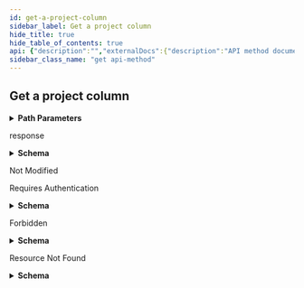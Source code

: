 ```yaml
---
id: get-a-project-column
sidebar_label: Get a project column
hide_title: true
hide_table_of_contents: true
api: {"description":"","externalDocs":{"description":"API method documentation","url":"https://docs.github.com/rest/reference/projects#get-a-project-column"},"operationId":"projects/get-column","parameters":[{"description":"column_id parameter","in":"path","name":"column_id","required":true,"schema":{"type":"integer"}}],"responses":{"200":{"content":{"application/json":{"examples":{"default":{"value":{"cards_url":"https://api.github.com/projects/columns/367/cards","created_at":"2016-09-05T14:18:44.000Z","id":367,"name":"To Do","node_id":"MDEzOlByb2plY3RDb2x1bW4zNjc=","project_url":"https://api.github.com/projects/120","updated_at":"2016-09-05T14:22:28.000Z","url":"https://api.github.com/projects/columns/367"}}},"schema":{"description":"Project columns contain cards of work.","properties":{"cards_url":{"example":"https://api.github.com/projects/columns/367/cards","format":"uri","type":"string"},"created_at":{"example":"2016-09-05T14:18:44.000Z","format":"date-time","type":"string"},"id":{"description":"The unique identifier of the project column","example":42,"type":"integer"},"name":{"description":"Name of the project column","example":"Remaining tasks","type":"string"},"node_id":{"example":"MDEzOlByb2plY3RDb2x1bW4zNjc=","type":"string"},"project_url":{"example":"https://api.github.com/projects/120","format":"uri","type":"string"},"updated_at":{"example":"2016-09-05T14:22:28.000Z","format":"date-time","type":"string"},"url":{"example":"https://api.github.com/projects/columns/367","format":"uri","type":"string"}},"required":["id","node_id","url","project_url","cards_url","name","created_at","updated_at"],"title":"Project Column","type":"object"}}},"description":"response"},"304":{"description":"Not Modified"},"401":{"content":{"application/json":{"schema":{"description":"Basic Error","properties":{"documentation_url":{"type":"string"},"message":{"type":"string"}},"title":"Basic Error","type":"object"}}},"description":"Requires Authentication"},"403":{"content":{"application/json":{"schema":{"description":"Basic Error","properties":{"documentation_url":{"type":"string"},"message":{"type":"string"}},"title":"Basic Error","type":"object"}}},"description":"Forbidden"},"404":{"content":{"application/json":{"schema":{"description":"Basic Error","properties":{"documentation_url":{"type":"string"},"message":{"type":"string"}},"title":"Basic Error","type":"object"}}},"description":"Resource Not Found"}},"tags":["projects"],"x-github":{"category":"projects","enabledForGitHubApps":true,"githubCloudOnly":false,"previews":[{"name":"inertia","note":"The Projects API is currently available for developers to preview. During the preview period, the API may change without advance notice. Please see the [blog post](https://developer.github.com/changes/2016-10-27-changes-to-projects-api) for full details. To access the API during the preview period, you must provide a custom [media type](https://docs.github.com/rest/overview/media-types) in the `Accept` header:\n```shell\napplication/vnd.github.inertia-preview+json\n```","required":true}],"subcategory":"columns"},"method":"get","path":"/projects/columns/{column_id}","servers":[{"url":"https://api.github.com"}],"info":{"contact":{"name":"Support","url":"https://support.github.com/contact"},"description":"GitHub's v3 REST API.","license":{"name":"MIT","url":"https://spdx.org/licenses/MIT"},"termsOfService":"https://docs.github.com/articles/github-terms-of-service","title":"GitHub v3 REST API","version":"1.1.4","x-apisguru-categories":["collaboration","developer_tools"],"x-logo":{"url":"https://twitter.com/github/profile_image?size=original"},"x-origin":[{"format":"openapi","url":"https://raw.githubusercontent.com/github/rest-api-description/main/descriptions/api.github.com/api.github.com.json","version":"3.0"}],"x-providerName":"github.com"},"postman":{"name":"Get a project column","description":{"content":"","type":"text/plain"},"url":{"path":["projects","columns",":column_id"],"host":["{{baseUrl}}"],"query":[],"variable":[{"disabled":false,"description":{"content":"(Required) column_id parameter","type":"text/plain"},"type":"any","value":"","key":"column_id"}]},"header":[{"key":"Accept","value":"application/json"}],"method":"GET"}}
sidebar_class_name: "get api-method"
---
```



## Get a project column

<details style={{"marginBottom":"1rem"}}><summary style={{}}><strong>Path Parameters</strong></summary><div><ul><ParamsItem className={"paramsItem"} param={{"description":"column_id parameter","in":"path","name":"column_id","required":true,"schema":{"type":"integer"}}}></ParamsItem></ul></div></details><div><ApiTabs><TabItem label={"200"} value={"200"}><div>

response

</div><div><details style={{}}><summary style={{"textAlign":"left"}}><strong>Schema</strong></summary><div style={{"textAlign":"left","marginLeft":"1rem"}}></div><ul style={{"marginLeft":"1rem"}}><SchemaItem collapsible={false} name={"cards_url"} required={true} schemaDescription={undefined} schemaName={"uri"} qualifierMessage={undefined}></SchemaItem><SchemaItem collapsible={false} name={"created_at"} required={true} schemaDescription={undefined} schemaName={"date-time"} qualifierMessage={undefined}></SchemaItem><SchemaItem collapsible={false} name={"id"} required={true} schemaDescription={"The unique identifier of the project column"} schemaName={"integer"} qualifierMessage={undefined}></SchemaItem><SchemaItem collapsible={false} name={"name"} required={true} schemaDescription={"Name of the project column"} schemaName={"string"} qualifierMessage={undefined}></SchemaItem><SchemaItem collapsible={false} name={"node_id"} required={true} schemaDescription={undefined} schemaName={"string"} qualifierMessage={undefined}></SchemaItem><SchemaItem collapsible={false} name={"project_url"} required={true} schemaDescription={undefined} schemaName={"uri"} qualifierMessage={undefined}></SchemaItem><SchemaItem collapsible={false} name={"updated_at"} required={true} schemaDescription={undefined} schemaName={"date-time"} qualifierMessage={undefined}></SchemaItem><SchemaItem collapsible={false} name={"url"} required={true} schemaDescription={undefined} schemaName={"uri"} qualifierMessage={undefined}></SchemaItem></ul></details></div></TabItem><TabItem label={"304"} value={"304"}><div>

Not Modified

</div><div></div></TabItem><TabItem label={"401"} value={"401"}><div>

Requires Authentication

</div><div><details style={{}}><summary style={{"textAlign":"left"}}><strong>Schema</strong></summary><div style={{"textAlign":"left","marginLeft":"1rem"}}></div><ul style={{"marginLeft":"1rem"}}><SchemaItem collapsible={false} name={"documentation_url"} required={false} schemaDescription={undefined} schemaName={"string"} qualifierMessage={undefined}></SchemaItem><SchemaItem collapsible={false} name={"message"} required={false} schemaDescription={undefined} schemaName={"string"} qualifierMessage={undefined}></SchemaItem></ul></details></div></TabItem><TabItem label={"403"} value={"403"}><div>

Forbidden

</div><div><details style={{}}><summary style={{"textAlign":"left"}}><strong>Schema</strong></summary><div style={{"textAlign":"left","marginLeft":"1rem"}}></div><ul style={{"marginLeft":"1rem"}}><SchemaItem collapsible={false} name={"documentation_url"} required={false} schemaDescription={undefined} schemaName={"string"} qualifierMessage={undefined}></SchemaItem><SchemaItem collapsible={false} name={"message"} required={false} schemaDescription={undefined} schemaName={"string"} qualifierMessage={undefined}></SchemaItem></ul></details></div></TabItem><TabItem label={"404"} value={"404"}><div>

Resource Not Found

</div><div><details style={{}}><summary style={{"textAlign":"left"}}><strong>Schema</strong></summary><div style={{"textAlign":"left","marginLeft":"1rem"}}></div><ul style={{"marginLeft":"1rem"}}><SchemaItem collapsible={false} name={"documentation_url"} required={false} schemaDescription={undefined} schemaName={"string"} qualifierMessage={undefined}></SchemaItem><SchemaItem collapsible={false} name={"message"} required={false} schemaDescription={undefined} schemaName={"string"} qualifierMessage={undefined}></SchemaItem></ul></details></div></TabItem></ApiTabs></div>
      